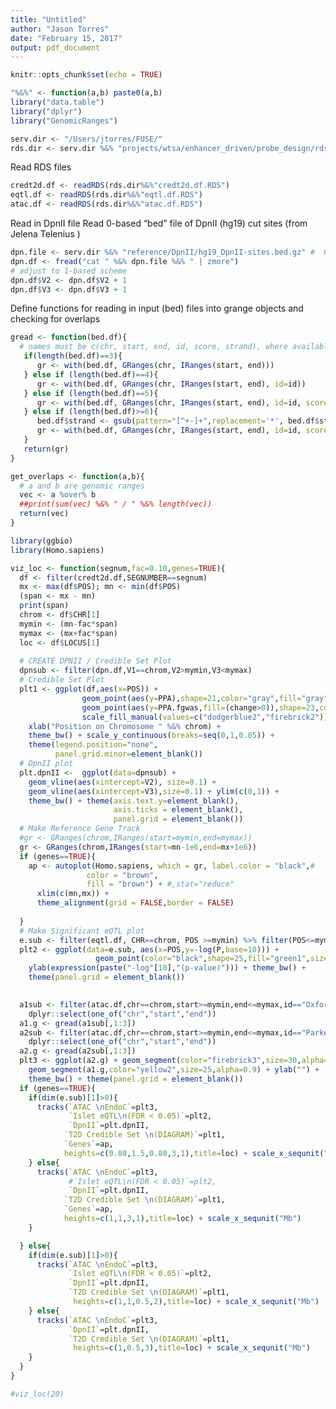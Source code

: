 ```yaml
---
title: "Untitled"
author: "Jason Torres"
date: "February 15, 2017"
output: pdf_document
---
```


```r
knitr::opts_chunk$set(echo = TRUE)
```


```r
"%&%" <- function(a,b) paste0(a,b) 
library("data.table")
library("dplyr")
library("GenomicRanges")

serv.dir <- "/Users/jtorres/FUSE/"
rds.dir <- serv.dir %&% "projects/wtsa/enhancer_driven/probe_design/rds/"

```

Read RDS files 

```r

credt2d.df <- readRDS(rds.dir%&%"credt2d.df.RDS")
eqtl.df <- readRDS(rds.dir%&%"eqtl.df.RDS")
atac.df <- readRDS(rds.dir%&%"atac.df.RDS")

```

Read in DpnII file 
Read 0-based "bed" file of DpnII (hg19) cut sites (from Jelena Telenius )

```r
dpn.file <- serv.dir %&% "reference/DpnII/hg19_DpnII-sites.bed.gz" #  0-based bed file 
dpn.df <- fread("cat " %&% dpn.file %&% " | zmore")
# adjust to 1-based scheme 
dpn.df$V2 <- dpn.df$V2 + 1 
dpn.df$V3 <- dpn.df$V3 + 1 
```


Define functions for reading in input (bed) files into grange objects and checking for overlaps 

```r

gread <- function(bed.df){
  # names must be c(chr, start, end, id, score, strand), where available 
   if(length(bed.df)==3){
      gr <- with(bed.df, GRanges(chr, IRanges(start, end)))
   } else if (length(bed.df)==4){
      gr <- with(bed.df, GRanges(chr, IRanges(start, end), id=id))
   } else if (length(bed.df)==5){
      gr <- with(bed.df, GRanges(chr, IRanges(start, end), id=id, score=score))
   } else if (length(bed.df)>=6){
      bed.df$strand <- gsub(pattern="[^+-]+",replacement='*', bed.df$strand)
      gr <- with(bed.df, GRanges(chr, IRanges(start, end), id=id, score=score, strand=strand))
   }
   return(gr)
}

get_overlaps <- function(a,b){
  # a and b are genomic ranges
  vec <- a %over% b
  ##print(sum(vec) %&% " / " %&% length(vec))
  return(vec)
}

```


```r
library(ggbio)
library(Homo.sapiens)

viz_loc <- function(segnum,fac=0.10,genes=TRUE){
  df <- filter(credt2d.df,SEGNUMBER==segnum)
  mx <- max(df$POS); mn <- min(df$POS)
  (span <- mx - mn)
  print(span)
  chrom <- df$CHR[1] 
  mymin <- (mn-fac*span)
  mymax <- (mx+fac*span)
  loc <- df$LOCUS[1]
  
  # CREATE DPNII / Credible Set Plot 
  dpnsub <- filter(dpn.df,V1==chrom,V2>mymin,V3<mymax)
  # Credible Set Plot 
  plt1 <- ggplot(df,aes(x=POS)) + 
                geom_point(aes(y=PPA),shape=21,color="gray",fill="gray") + 
                geom_point(aes(y=PPA.fgwas,fill=(change>0)),shape=23,color="black") +   
                scale_fill_manual(values=c("dodgerblue2","firebrick2")) + 
    xlab("Position on Chromosome " %&% chrom) + 
    theme_bw() + scale_y_continuous(breaks=seq(0,1,0.05)) + 
    theme(legend.position="none",
          panel.grid.minor=element_blank())
  # DpnII plot
  plt.dpnII <-  ggplot(data=dpnsub) +
    geom_vline(aes(xintercept=V2), size=0.1) + 
    geom_vline(aes(xintercept=V3),size=0.1) + ylim(c(0,1)) + 
    theme_bw() + theme(axis.text.y=element_blank(),
                       axis.ticks = element_blank(),
                       panel.grid = element_blank())
  # Make Reference Gene Track 
  #gr <- GRanges(chrom,IRanges(start=mymin,end=mymax))
  gr <- GRanges(chrom,IRanges(start=mn-1e6,end=mx+1e6))
  if (genes==TRUE){
    ap <- autoplot(Homo.sapiens, which = gr, label.color = "black",#
                 color = "brown",
                 fill = "brown") + #,stat="reduce"
      xlim(c(mn,mx)) + 
      theme_alignment(grid = FALSE,border = FALSE) 
      
  }
  # Make Significant eQTL plot 
  e.sub <- filter(eqtl.df, CHR==chrom, POS >=mymin) %>% filter(POS<=mymax)
  plt2 <- ggplot(data=e.sub, aes(x=POS,y=-log(P,base=10))) +
                   geom_point(color="black",shape=25,fill="green1",size=2) +
    ylab(expression(paste("-log"[10],"(p-value)"))) + theme_bw() + 
    theme(panel.grid = element_blank())
  

  a1sub <- filter(atac.df,chr==chrom,start>=mymin,end<=mymax,id=="Oxford") %>% 
    dplyr::select(one_of("chr","start","end"))
  a1.g <- gread(a1sub[,1:3])
  a2sub <- filter(atac.df,chr==chrom,start>=mymin,end<=mymax,id=="Parker") %>% 
    dplyr::select(one_of("chr","start","end"))
  a2.g <- gread(a2sub[,1:3])
  plt3 <- ggplot(a2.g) + geom_segment(color="firebrick3",size=30,alpha=0.9) +
    geom_segment(a1.g,color="yellow2",size=25,alpha=0.9) + ylab("") +
    theme_bw() + theme(panel.grid = element_blank())
  if (genes==TRUE){
    if(dim(e.sub)[1]>0){
      tracks(`ATAC \nEndoC`=plt3,
             `Islet eQTL\n(FDR < 0.05)`=plt2,
             `DpnII`=plt.dpnII,
            `T2D Credible Set \n(DIAGRAM)`=plt1,
            `Genes`=ap,
            heights=c(0.80,1.5,0.80,3,1),title=loc) + scale_x_sequnit("Mb") 
    } else{
      tracks(`ATAC \nEndoC`=plt3,
             #`Islet eQTL\n(FDR < 0.05)`=plt2,
             `DpnII`=plt.dpnII,
            `T2D Credible Set \n(DIAGRAM)`=plt1,
            `Genes`=ap,
            heights=c(1,1,3,1),title=loc) + scale_x_sequnit("Mb")    
    }

  } else{
    if(dim(e.sub)[1]>0){
      tracks(`ATAC \nEndoC`=plt3,
             `Islet eQTL\n(FDR < 0.05)`=plt2,
             `DpnII`=plt.dpnII,
             `T2D Credible Set \n(DIAGRAM)`=plt1,
              heights=c(1,1,0.5,2),title=loc) + scale_x_sequnit("Mb") 
    } else{
      tracks(`ATAC \nEndoC`=plt3,
             `DpnII`=plt.dpnII,
             `T2D Credible Set \n(DIAGRAM)`=plt1,
              heights=c(1,0.5,3),title=loc) + scale_x_sequnit("Mb")       
    }
  }
}

#viz_loc(20)

```

